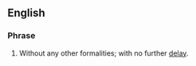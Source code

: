 ==English==

===Phrase===
{{infl|en|Phrasebook|head=[[without]] [[further]] [[ado]]}}

# Without any other formalities; with no further [[delay]].
